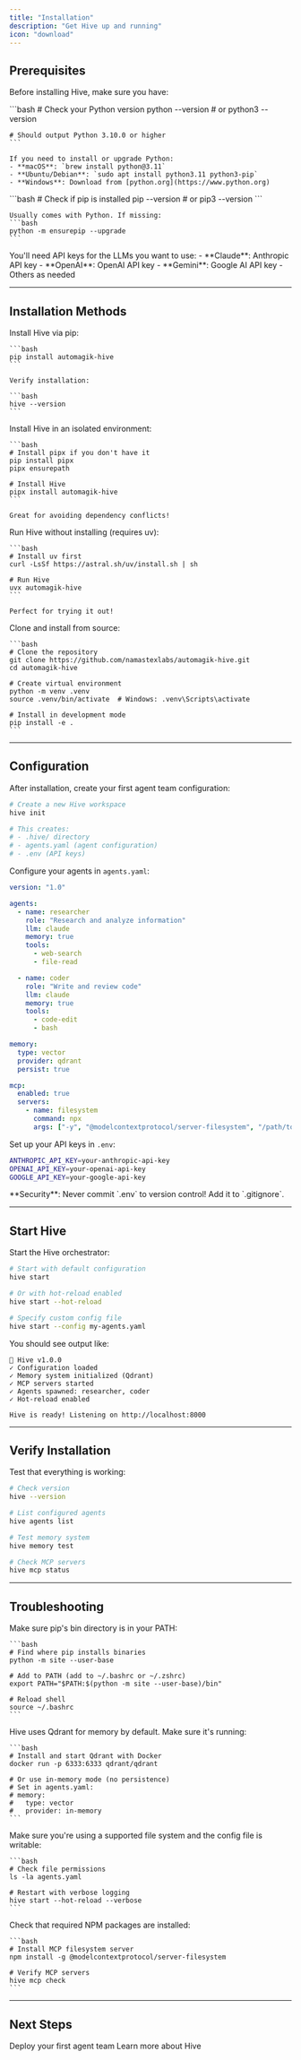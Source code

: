 ```yaml
---
title: "Installation"
description: "Get Hive up and running"
icon: "download"
---
```


## Prerequisites

Before installing Hive, make sure you have:

<AccordionGroup>
  <Accordion title="Python (v3.10 or higher)">
    ```bash
    # Check your Python version
    python --version
    # or
    python3 --version

    # Should output Python 3.10.0 or higher
    ```

    If you need to install or upgrade Python:
    - **macOS**: `brew install python@3.11`
    - **Ubuntu/Debian**: `sudo apt install python3.11 python3-pip`
    - **Windows**: Download from [python.org](https://www.python.org)
  </Accordion>

  <Accordion title="pip (Python Package Installer)">
    ```bash
    # Check if pip is installed
    pip --version
    # or
    pip3 --version
    ```

    Usually comes with Python. If missing:
    ```bash
    python -m ensurepip --upgrade
    ```
  </Accordion>

  <Accordion title="LLM API Keys">
    You'll need API keys for the LLMs you want to use:
    - **Claude**: Anthropic API key
    - **OpenAI**: OpenAI API key
    - **Gemini**: Google AI API key
    - Others as needed
  </Accordion>
</AccordionGroup>

---

## Installation Methods

<Tabs>
  <Tab title="pip (Recommended)">
    Install Hive via pip:

    ```bash
    pip install automagik-hive
    ```

    Verify installation:

    ```bash
    hive --version
    ```
  </Tab>

  <Tab title="pipx (Isolated)">
    Install Hive in an isolated environment:

    ```bash
    # Install pipx if you don't have it
    pip install pipx
    pipx ensurepath

    # Install Hive
    pipx install automagik-hive
    ```

    Great for avoiding dependency conflicts!
  </Tab>

  <Tab title="uvx (Instant)">
    Run Hive without installing (requires uv):

    ```bash
    # Install uv first
    curl -LsSf https://astral.sh/uv/install.sh | sh

    # Run Hive
    uvx automagik-hive
    ```

    Perfect for trying it out!
  </Tab>

  <Tab title="From Source">
    Clone and install from source:

    ```bash
    # Clone the repository
    git clone https://github.com/namastexlabs/automagik-hive.git
    cd automagik-hive

    # Create virtual environment
    python -m venv .venv
    source .venv/bin/activate  # Windows: .venv\Scripts\activate

    # Install in development mode
    pip install -e .
    ```
  </Tab>
</Tabs>

---

## Configuration

After installation, create your first agent team configuration:

```bash
# Create a new Hive workspace
hive init

# This creates:
# - .hive/ directory
# - agents.yaml (agent configuration)
# - .env (API keys)
```

Configure your agents in `agents.yaml`:

```yaml
version: "1.0"

agents:
  - name: researcher
    role: "Research and analyze information"
    llm: claude
    memory: true
    tools:
      - web-search
      - file-read

  - name: coder
    role: "Write and review code"
    llm: claude
    memory: true
    tools:
      - code-edit
      - bash

memory:
  type: vector
  provider: qdrant
  persist: true

mcp:
  enabled: true
  servers:
    - name: filesystem
      command: npx
      args: ["-y", "@modelcontextprotocol/server-filesystem", "/path/to/workspace"]
```

Set up your API keys in `.env`:

```bash
ANTHROPIC_API_KEY=your-anthropic-api-key
OPENAI_API_KEY=your-openai-api-key
GOOGLE_API_KEY=your-google-api-key
```

<Warning>
**Security**: Never commit `.env` to version control! Add it to `.gitignore`.
</Warning>

---

## Start Hive

Start the Hive orchestrator:

```bash
# Start with default configuration
hive start

# Or with hot-reload enabled
hive start --hot-reload

# Specify custom config file
hive start --config my-agents.yaml
```

You should see output like:

```
🐝 Hive v1.0.0
✓ Configuration loaded
✓ Memory system initialized (Qdrant)
✓ MCP servers started
✓ Agents spawned: researcher, coder
✓ Hot-reload enabled

Hive is ready! Listening on http://localhost:8000
```

---

## Verify Installation

Test that everything is working:

```bash
# Check version
hive --version

# List configured agents
hive agents list

# Test memory system
hive memory test

# Check MCP servers
hive mcp status
```

---

## Troubleshooting

<AccordionGroup>
  <Accordion title="Command not found: hive">
    Make sure pip's bin directory is in your PATH:

    ```bash
    # Find where pip installs binaries
    python -m site --user-base

    # Add to PATH (add to ~/.bashrc or ~/.zshrc)
    export PATH="$PATH:$(python -m site --user-base)/bin"

    # Reload shell
    source ~/.bashrc
    ```
  </Accordion>

  <Accordion title="Vector database connection errors">
    Hive uses Qdrant for memory by default. Make sure it's running:

    ```bash
    # Install and start Qdrant with Docker
    docker run -p 6333:6333 qdrant/qdrant

    # Or use in-memory mode (no persistence)
    # Set in agents.yaml:
    # memory:
    #   type: vector
    #   provider: in-memory
    ```
  </Accordion>

  <Accordion title="Hot-reload not working">
    Make sure you're using a supported file system and the config file is writable:

    ```bash
    # Check file permissions
    ls -la agents.yaml

    # Restart with verbose logging
    hive start --hot-reload --verbose
    ```
  </Accordion>

  <Accordion title="MCP server errors">
    Check that required NPM packages are installed:

    ```bash
    # Install MCP filesystem server
    npm install -g @modelcontextprotocol/server-filesystem

    # Verify MCP servers
    hive mcp check
    ```
  </Accordion>
</AccordionGroup>

---

## Next Steps

<CardGroup cols={2}>
  <Card title="Quick Start" icon="rocket" href="/hive/quickstart">
    Deploy your first agent team
  </Card>
  <Card title="Introduction" icon="book" href="/hive/introduction">
    Learn more about Hive
  </Card>
</CardGroup>
